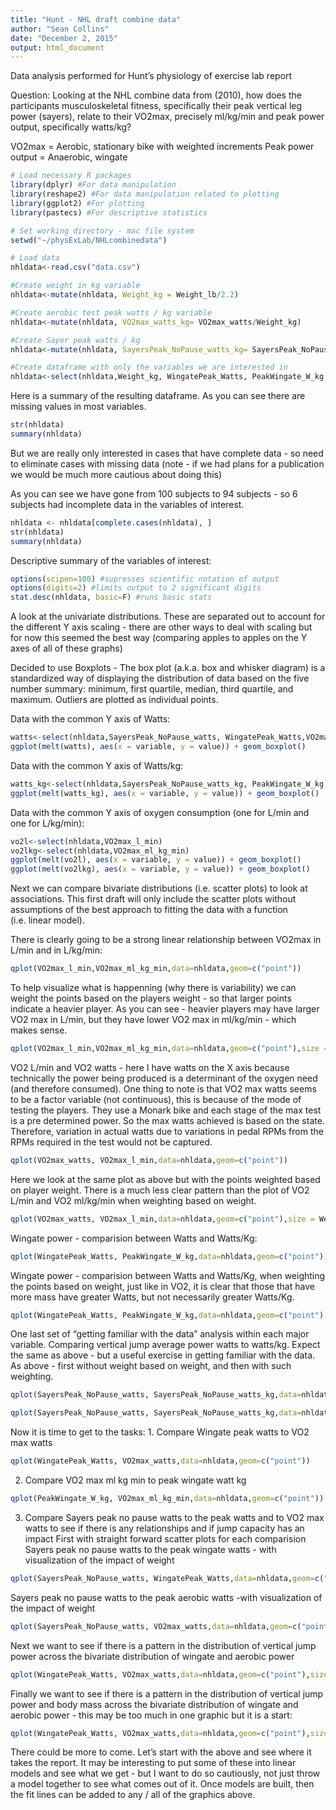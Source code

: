 ```yaml
---
title: "Hunt - NHL draft combine data"
author: "Sean Collins"
date: "December 2, 2015"
output: html_document
---
```

Data analysis performed for Hunt's physiology of exercise lab report

Question:
Looking at the NHL combine data from (2010), how does the participants musculoskeletal fitness, specifically their peak vertical leg power (sayers), relate to their VO2max, precisely ml/kg/min and peak power output, specifically watts/kg?

VO2max = Aerobic, stationary bike with weighted increments
Peak power output = Anaerobic, wingate

```r
# Load necessary R packages
library(dplyr) #For data manipulation
library(reshape2) #For data manipulation related to plotting
library(ggplot2) #For plotting
library(pastecs) #For descriptive statistics

# Set working directory - mac file system
setwd("~/physExLab/NHLcombinedata")

# Load data
nhldata<-read.csv("data.csv")

#Create weight in kg variable
nhldata<-mutate(nhldata, Weight_kg = Weight_lb/2.2)

#Create aerobic test peak watts / kg variable
nhldata<-mutate(nhldata, VO2max_watts_kg= VO2max_watts/Weight_kg)

#Create Sayer peak watts / kg
nhldata<-mutate(nhldata, SayersPeak_NoPause_watts_kg= SayersPeak_NoPause_watts/Weight_kg)

#Create dataframe with only the variables we are interested in
nhldata<-select(nhldata,Weight_kg, WingatePeak_Watts, PeakWingate_W_kg, VO2max_l_min, VO2max_ml_kg_min, VO2max_watts, VO2max_watts_kg, SayersPeak_NoPause_watts, SayersPeak_NoPause_watts_kg)
```

Here is a summary of the resulting dataframe. As you can see there are missing values in most variables.
```r
str(nhldata)
summary(nhldata)
```

But we are really only interested in cases that have complete data - so need to eliminate cases with missing data (note - if we had plans for a publication we would be much more cautious about doing this)

As you can see we have gone from 100 subjects to 94 subjects - so 6 subjects had incomplete data in the variables of interest.

```r
nhldata <- nhldata[complete.cases(nhldata), ]
str(nhldata)
summary(nhldata)
```

Descriptive summary of the variables of interest:
```r
options(scipen=100) #supresses scientific notation of output
options(digits=2) #limits output to 2 significant digits
stat.desc(nhldata, basic=F) #runs basic stats
```

A look at the univariate distributions. These are separated out to account for the different Y axis scaling - there are other ways to deal with scaling but for now this seemed the best way (comparing apples to apples on the Y axes of all of these graphs)

Decided to use Boxplots - The box plot (a.k.a. box and whisker diagram) is a standardized way of displaying the distribution of data based on the five number summary: minimum, first quartile, median, third quartile, and maximum. Outliers are plotted as individual points.  

Data with the common Y axis of Watts:
```r
watts<-select(nhldata,SayersPeak_NoPause_watts, WingatePeak_Watts,VO2max_watts)
ggplot(melt(watts), aes(x = variable, y = value)) + geom_boxplot() 
```

Data with the common Y axis of Watts/kg:
```r
watts_kg<-select(nhldata,SayersPeak_NoPause_watts_kg, PeakWingate_W_kg, VO2max_watts_kg)
ggplot(melt(watts_kg), aes(x = variable, y = value)) + geom_boxplot() 
```

Data with the common Y axis of oxygen consumption (one for L/min and one for L/kg/min):
```r
vo2l<-select(nhldata,VO2max_l_min)
vo2lkg<-select(nhldata,VO2max_ml_kg_min)
ggplot(melt(vo2l), aes(x = variable, y = value)) + geom_boxplot() 
ggplot(melt(vo2lkg), aes(x = variable, y = value)) + geom_boxplot() 
```

Next we can compare bivariate distributions (i.e. scatter plots) to look at associations. This first draft will only include the scatter plots without assumptions of the best approach to fitting the data with a function (i.e. linear model).

There is clearly going to be a strong linear relationship between VO2max in L/min and in L/kg/min:
```r
qplot(VO2max_l_min,VO2max_ml_kg_min,data=nhldata,geom=c("point"))
```

To help visualize what is happenning (why there is variability) we can weight the points based on the players weight - so that larger points indicate a heavier player. As you can see - heavier players may have larger VO2 max in L/min, but they have lower VO2 max in ml/kg/min - which makes sense.
```r
qplot(VO2max_l_min,VO2max_ml_kg_min,data=nhldata,geom=c("point"),size = Weight_kg)
```

VO2 L/min and VO2 watts - here I have watts on the X axis because technically the power being produced is a determinant of the oxygen need (and therefore consumed). One thing to note is that VO2 max watts seems to be a factor variable (not continuous), this is because of the mode of testing the players. They use a Monark bike and each stage of the max test is a pre determined power. So the max watts achieved is based on the state. Therefore, variation in actual watts due to variations in pedal RPMs from the RPMs required in the test would not be captured.
```r
qplot(VO2max_watts, VO2max_l_min,data=nhldata,geom=c("point"))
```

Here we look at the same plot as above but with the points weighted based on player weight. There is a much less clear pattern than the plot of VO2 L/min and VO2 ml/kg/min when weighting based on weight.
```r
qplot(VO2max_watts, VO2max_l_min,data=nhldata,geom=c("point"),size = Weight_kg)
```

Wingate power - comparision between Watts and Watts/Kg:
```r
qplot(WingatePeak_Watts, PeakWingate_W_kg,data=nhldata,geom=c("point"))
```

Wingate power - comparision between Watts and Watts/Kg, when weighting the points based on weight, just like in VO2, it is clear that those that have more mass have greater Watts, but not necessarily greater Watts/Kg.

```r
qplot(WingatePeak_Watts, PeakWingate_W_kg,data=nhldata,geom=c("point"),size = Weight_kg)
```


One last set of "getting familiar with the data" analysis within each major variable. Comparing vertical jump average power watts to watts/kg. Expect the same as above - but a useful exercise in getting familiar with the data. As above - first without weight based on weight, and then with such weighting.

```r
qplot(SayersPeak_NoPause_watts, SayersPeak_NoPause_watts_kg,data=nhldata,geom=c("point"))
```

```r
qplot(SayersPeak_NoPause_watts, SayersPeak_NoPause_watts_kg,data=nhldata,geom=c("point"),size = Weight_kg)
```

Now it is time to get to the tasks:
1. Compare Wingate peak watts to VO2 max watts 
```r
qplot(WingatePeak_Watts, VO2max_watts,data=nhldata,geom=c("point"))
```

2. Compare VO2 max ml kg min to peak wingate watt kg
```r
qplot(PeakWingate_W_kg, VO2max_ml_kg_min,data=nhldata,geom=c("point"))
```

3. Compare Sayers peak no pause watts to the peak watts and to VO2 max watts to see if there is any relationships and if jump capacity has an impact 
First with straight forward scatter plots for each comparision
Sayers peak no pause watts to the peak wingate watts - with visualization of the impact of weight
```r
qplot(SayersPeak_NoPause_watts, WingatePeak_Watts,data=nhldata,geom=c("point"),size = Weight_kg)
```

Sayers peak no pause watts to the peak aerobic watts -with visualization of the impact of weight
```r
qplot(SayersPeak_NoPause_watts, VO2max_watts,data=nhldata,geom=c("point"),size = Weight_kg)
```

Next we want to see if there is a pattern in the distribution of vertical jump power across the bivariate distribution of wingate and aerobic power
```r
qplot(WingatePeak_Watts, VO2max_watts,data=nhldata,geom=c("point"),size = SayersPeak_NoPause_watts)
```

Finally we want to see if there is a pattern in the distribution of vertical jump power and body mass across the bivariate distribution of wingate and aerobic power - this may be too much in one graphic but it is a start:
```r
qplot(WingatePeak_Watts, VO2max_watts,data=nhldata,geom=c("point"),size = SayersPeak_NoPause_watts, color = Weight_kg)
```

There could be more to come. Let's start with the above and see where it takes the report. It may be interesting to put some of these into linear models and see what we get - but I want to do so cautiously, not just throw a model together to see what comes out of it. Once models are built, then the fit lines can be added to any / all of the graphics above.



